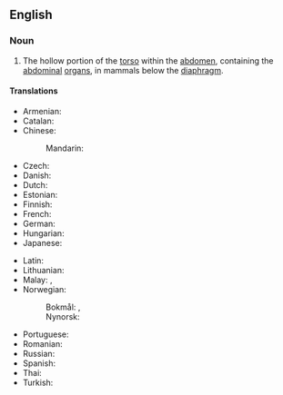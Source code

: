 ==English==
{{wikipedia}}

===Noun===
{{en-noun|abdominal cavities}}

# {{lb|en|anatomy}} The hollow portion of the [[torso]] within the [[abdomen]], containing the [[abdominal]] [[organ]]s, in mammals below the [[diaphragm]].

====Translations====
{{trans-top|hollow portion of the torso, containing abdominal organs}}
* Armenian: {{t+|hy|որովայնի խոռոչ}}
* Catalan: {{t+|ca|cavitat abdominal|f}}
* Chinese:
*: Mandarin: {{t+|cmn|腹腔|tr=fùqiāng|sc=Hani}}
* Czech: {{t|cs|dutina břišní|f}}
* Danish: {{t|da|bughule|c}}
* Dutch: {{t+|nl|buikholte|m}}
* Estonian: {{t+|et|kõhuõõs}}
* Finnish: {{t+|fi|vatsaontelo}}
* French: {{t+|fr|cavité abdominale|f}}
* German: {{t+|de|Bauchhöhle|f}}
* Hungarian: {{t+|hu|hasüreg}}
* Japanese: {{t+|ja|腹腔|tr=ふくこう, fukukō, ふくくう, fukukū, ふっくう, fukkū|sc=Jpan}}
{{trans-mid}}
* Latin: {{t|la|cavum abdominis|n}}
* Lithuanian: {{t|lt|pilvo ertmė|f}}
* Malay: {{t|ms|rongga abdomen}}, {{t|ms|kaviti abdomen}}
* Norwegian:
*: Bokmål: {{t|no|bukhole|f|m}}, {{t|no|bukhule|f|m}}
*: Nynorsk: {{t|nn|bukhole|f}}
* Portuguese: {{t|pt|[[cavidade]] [[abdominal]]|f}}
* Romanian: {{t+|ro|cavitate abdominală|f}}
* Russian: {{t+|ru|брюшна́я по́лость|f}}
* Spanish: {{t|es|cavidad abdominal|f}}
* Thai: {{t+|th|ช่องท้อง}}
* Turkish: {{t+|tr|karın boşluğu}}
{{trans-bottom}}